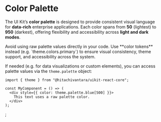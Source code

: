 

# Color Palette

The UI Kit’s **color palette** is designed to provide consistent visual language for **data-rich** enterprise applications.
Each color spans from **50** (lightest) to **950** (darkest), offering flexibility and accessibility across **light and dark modes**.

<Callout type="warning">
  Avoid using raw palette values directly in your code. Use **color tokens**
  instead (e.g. `theme.colors.primary`) to ensure visual consistency, theme
  support, and accessibility across the system.
</Callout>

If needed (e.g. for data visualizations or custom elements), you can access palette values via the `theme.palette` object:

```tsx
import { theme } from "@hitachivantara/uikit-react-core";

const MyComponent = () => (
  <div style={{ color: theme.palette.blue[500] }}>
    This text uses a raw palette color.
  </div>
);
```

<ColorPalette />;
